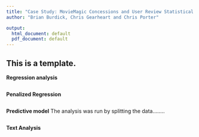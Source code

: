 ```yaml
---
title: "Case Study: MovieMagic Concessions and User Review Statistical Analysis"
author: "Brian Burdick, Chris Gearheart and Chris Porter"

output:
  html_document: default
  pdf_document: default
---
```

##  This is a template. 

**Regression analysis**


```r


```

**Penalized Regression**

```r


```


**Predictive model**
The analysis was run by splitting the data........
```r


```

**Text Analysis**

```r


```
